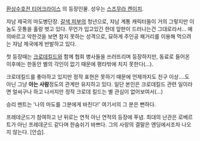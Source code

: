 [[환상수호전 티어크라이스]] 의 등장인물. 성우는 [[스즈무라 켄이치]].

쟈남 제국의 마도병단장.  [[갈색 피부]]의 청년으로, 쟈남 계통 캐릭터들이 거의 그렇지만 이놈도 웃통을 홀랑 벗고 있다. 무언가 입고있긴 한데 앞판이 드러나는건 그대로라서...
예의바르고 악한것을 보면 참지 못하는 성격으로, 묘하게 주인공 패거리를 이용해 먹으려는 쟈남 제국에게 반발하고 있다.

첫 등장때는 [[크로데킬드]]와 함께 협회 병사들을 쓰러뜨리며 등장하지만, 동료로 들어온 이후에는 한동안 별의 각인이 없기 때문에 평타밖에 치지 못한다(...).

크로데킬드를 좋아하고 있지만 정작 표현은 못하기 때문에 언제까지도 친구 이상....도 아닌 그냥 '''아는 사람'''정도의 관계만 유지하고 있다. 일단 본인은 크로데킬드 관련 일이라면 얼씨구나 하고 나서지만 정작 크로데 킬드는 별 관심이 없어보여서(...)

승리 멘트는 '나의 마도를 그분에게 바친다!' 여기서의 그 분은 뻔하다.

프레데군드가 참여하고 난 뒤로는 연적 아닌 연적의 등장에 푸념. 최대의 난관은 로베르트가 아닌 프레데군드 같다며 한숨쉬기 바쁘다.
그의 사랑의 결말은 엔딩에서조차 나오지 않는다. [안습].
